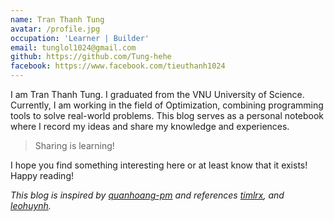 ```yaml
---
name: Tran Thanh Tung
avatar: /profile.jpg
occupation: 'Learner | Builder'
email: tunglol1024@gmail.com
github: https://github.com/Tung-hehe
facebook: https://www.facebook.com/tieuthanh1024
---
```




I am Tran Thanh Tung. I graduated from the VNU University of Science.
Currently, I am working in the field of Optimization, combining programming tools
to solve real-world problems. This blog serves as a personal notebook where I record
my ideas and share my knowledge and experiences.

> Sharing is learning!

I hope you find something interesting here or at least know that it exists!
Happy reading!<Twemoji className="mx-2" emoji="clinking-beer-mugs"/>

*This blog is inspired by [quanhoang-pm](https://quanhoang-pm.github.io/) and references
[timlrx](https://github.com/timlrx/tailwind-nextjs-starter-blog), and [leohuynh](https://www.leohuynh.dev/).*
